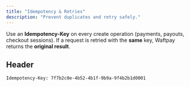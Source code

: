 ```yaml
---
title: "Idempotency & Retries"
description: "Prevent duplicates and retry safely."
---
```


Use an **Idempotency-Key** on every create operation (payments, payouts, checkout sessions).
If a request is retried with the **same** key, Waftpay returns the **original result**.

## Header

```http
Idempotency-Key: 7f7b2c0e-4b52-4b1f-9b9a-9f4b2b1d0001